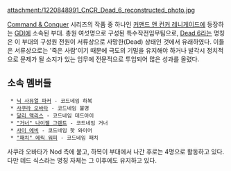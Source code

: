 attachment:/1220848991_CnCR_Dead_6_reconstructed_photo.jpg

[[Command & Conquer]] 시리즈의 작품 중 하나인 [[커맨드 앤 컨커 레니게이드]]에 등장하는 [[GDI]]에 소속된 부대. 총원 여섯명으로 구성된 특수작전임무팀으로, [[Dead 6]]라는 명칭은 이 부대의 구성원 전원이 서류상으로 사망한(Dead) 상태인 것에서 유래하였다. 이들은 서류상으로는 '죽은 사람'이기 때문에 극도의 기밀을 유지해야 하거나 발각시 정치적으로 문제가 될 소지가 있는 임무에 전문적으로 투입되어 많은 성과를 올렸다.

== 소속 멤버들 ==
  * [[닉 사뮤얼 파커]] - 코드네임 하복
  * [[사쿠라 오바타]] - 코드네임 불명
  * [[달리 맥리스]] - 코드네임 데드아이
  * [["거너" 나이젤 그렌트]] - 코드네임 거너
  * [[샤이 에비]] - 코드네임 핫 와이어
  * [["패치" 에릭 워피]] - 코드네임 패치

사쿠라 오바타가 Nod 측에 붙고, 하복이 부대에서 나간 후로는 4명으로 활동하고 있다. 다만 데드 식스라는 명칭 자체는 그 이후에도 유지하고 있다.
